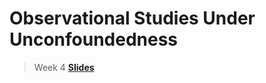 # Observational Studies Under Unconfoundedness

> Week 4 [**Slides**](assets/slides/week1_2025.pdf)
